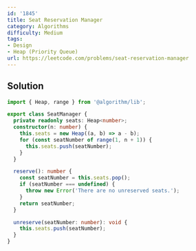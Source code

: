 ```yaml
---
id: '1845'
title: Seat Reservation Manager
category: Algorithms
difficulty: Medium
tags:
- Design
- Heap (Priority Queue)
url: https://leetcode.com/problems/seat-reservation-manager
---
```


## Solution

```typescript filename="solution.ts" copy
import { Heap, range } from '@algorithm/lib';

export class SeatManager {
  private readonly seats: Heap<number>;
  constructor(n: number) {
    this.seats = new Heap((a, b) => a - b);
    for (const seatNumber of range(1, n + 1)) {
      this.seats.push(seatNumber);
    }
  }

  reserve(): number {
    const seatNumber = this.seats.pop();
    if (seatNumber === undefined) {
      throw new Error('There are no unreserved seats.');
    }
    return seatNumber;
  }

  unreserve(seatNumber: number): void {
    this.seats.push(seatNumber);
  }
}
```

